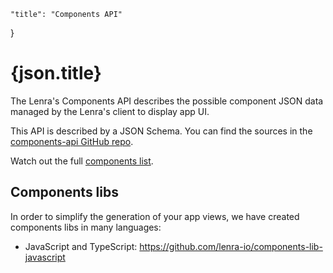     "title": "Components API"
}

# {json.title}

The Lenra's Components API describes the possible component JSON data managed by the Lenra's client to display app UI.

This API is described by a JSON Schema.
You can find the sources in the [components-api GitHub repo](https://github.com/lenra-io/components-api).

Watch out the full [components list](components/).

## Components libs

In order to simplify the generation of your app views, we have created components libs in many languages:

- JavaScript and TypeScript: https://github.com/lenra-io/components-lib-javascript 